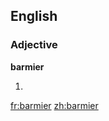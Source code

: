 ==English==

===Adjective===
'''barmier'''

# {{comparative of|[[barmy]]}}

[[fr:barmier]]
[[zh:barmier]]